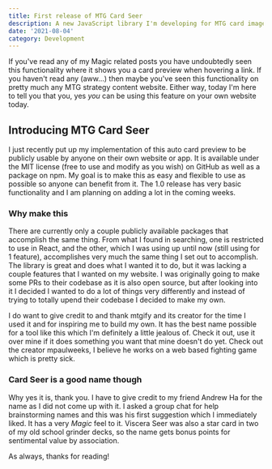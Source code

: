 ```yaml
---
title: First release of MTG Card Seer
description: A new JavaScript library I'm developing for MTG card image previewing on the web.
date: '2021-08-04'
category: Development
---
```


If you've read any of my Magic related posts you have undoubtedly seen <card-link name="viscera seer">this functionality</card-link> where it shows you a card preview when hovering a link. If you haven't read any (aww...) then maybe you've seen this functionality on pretty much any MTG strategy content website. Either way, today I'm here to tell you that you, yes _you_ can be using this feature on your own website today.

## Introducing MTG Card Seer

I just recently put up my implementation of this auto card preview to be publicly usable by anyone on their own website or app. It is available under the MIT license (free to use and modify as you wish) on <ExternalLink href="https://github.com/im-sticky/mtg-card-seer">GitHub</ExternalLink> as well as a package on <ExternalLink href="https://www.npmjs.com/package/mtg-card-seer">npm</ExternalLink>. My goal is to make this as easy and flexible to use as possible so anyone can benefit from it. The 1.0 release has very basic functionality and I am planning on adding a lot in the coming weeks.

### Why make this

There are currently only a couple publicly available packages that accomplish the same thing. From what I found in searching, one is restricted to use in React, and the other, which I was using up until now (still using for 1 feature), accomplishes very much the same thing I set out to accomplish. The library is great and does what I wanted it to do, but it was lacking a couple features that I wanted on my website. I was originally going to make some PRs to their codebase as it is also open source, but after looking into it I decided I wanted to do a lot of things very differently and instead of trying to totally upend their codebase I decided to make my own.

I do want to give credit to and thank <ExternalLink href="https://mtgify.org/">mtgify</ExternalLink> and its creator for the time I used it and for inspiring me to build my own. It has the best name possible for a tool like this which I'm definitely a little jealous of. Check it out, use it over mine if it does something you want that mine doesn't do yet. Check out the creator <ExternalLink href="https://twitter.com/mpaulweeks">mpaulweeks</ExternalLink>, I believe he works on a web based fighting game which is pretty sick.

### Card Seer is a good name though

Why yes it is, thank you. I have to give credit to my friend <ExternalLink href="https://twitter.com/anewandrew">Andrew Ha</ExternalLink> for the name as I did not come up with it. I asked a group chat for help brainstorming names and this was his first suggestion which I immediately liked. It has a very _Magic_ feel to it. <card-link>Viscera Seer</card-link> was also a star card in two of my old school grinder decks, so the name gets bonus points for sentimental value by association.

As always, thanks for reading!
